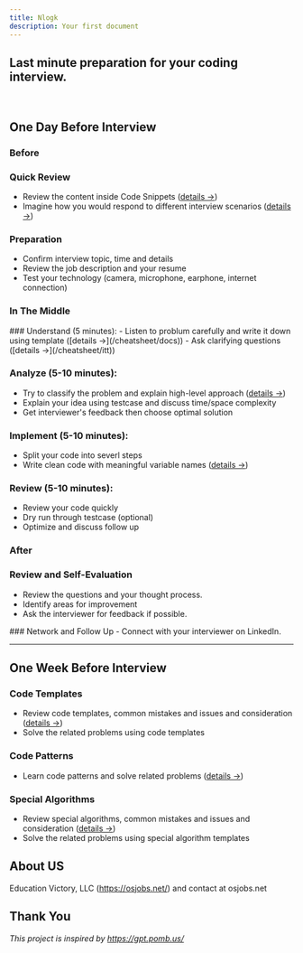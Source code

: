 ```yaml
---
title: Nlogk
description: Your first document
---
```





## <span className={styles.pixelTitleMinimal}>Last minute preparation for your coding interview.</span>

<br />

## One Day Before Interview

### Before
 
<Steps>
<Step>
 
### Quick Review
- Review the content inside Code Snippets ([details →](/snippet/string_manipulation))
- Imagine how you would respond to different interview scenarios ([details →](/cheatsheet/simulation))

</Step>

<Step>

### Preparation
- Confirm interview topic, time and details
- Review the job description and your resume
- Test your technology (camera, microphone, earphone, internet connection)
 
</Step>

 
</Steps>

### In The Middle

<Steps>
 
<Step>
### Understand (5 minutes):
- Listen to problum carefully and write it down using template ([details →](/cheatsheet/docs))
- Ask clarifying questions ([details →](/cheatsheet/itt))
 
</Step>

<Step>
 
### Analyze (5-10 minutes):
- Try to classify the problem and explain high-level approach ([details →](/cheatsheet/ctt))
- Explain your idea using testcase and discuss time/space complexity
- Get interviewer's feedback then choose optimal solution
 
</Step>

<Step>
 
### Implement (5-10 minutes):
- Split your code into severl steps
- Write clean code with meaningful variable names ([details →](/cheatsheet/style))
 
</Step>

<Step>
 
### Review (5-10 minutes):
- Review your code quickly
- Dry run through testcase (optional)
- Optimize and discuss follow up
 
</Step>

</Steps>

### After
 
<Steps>
<Step>
 
### Review and Self-Evaluation
- Review the questions and your thought process.
- Identify areas for improvement
- Ask the interviewer for feedback if possible.
 
</Step>
<Step>
### Network and Follow Up
- Connect with your interviewer on LinkedIn.

</Step>
 
</Steps>

<hr />

## One Week Before Interview
<Steps>
<Step>
 
### Code Templates
- Review code templates, common mistakes and issues and consideration ([details →](/template/binary_search))
- Solve the related problems using code templates

</Step>

<Step>

### Code Patterns
- Learn code patterns and solve related problems ([details →](/pattern/stock))
 
</Step>

<Step>

### Special Algorithms
- Review special algorithms, common mistakes and issues and consideration ([details →](/special/quickselect))
- Solve the related problems using special algorithm templates
 
</Step>

 
</Steps>

## About US

Education Victory, LLC (https://osjobs.net/) and contact at osjobs.net

## Thank You

*This project is inspired by https://gpt.pomb.us/*
